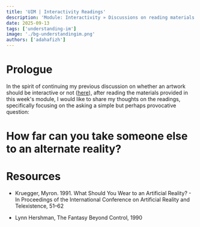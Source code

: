 ```yaml
---
title: 'UIM | Interactivity Readings'
description: 'Module: Interactivity » Discussions on reading materials'
date: 2025-09-13
tags: ['understanding-im']
image: './bg-understandingim.png'
authors: ['adahafizh']
---
```


# Prologue

In the spirit of continuing my previous discussion on whether an artwork should be interactive or not ([here](https://hafizh-log.vercel.app/blog/understanding-im-w2)), after reading the materials provided in this week's module, I would like to share my thoughts on the readings, specifically focusing on the asking a simple but perhaps provocative question:

# How far can you take someone else to an alternate reality?



# Resources 

- Kruegger, Myron. 1991. What Should You Wear to an Artificial Reality? - In Proceedings of the International Conference on Artificial Reality and Telexistence, 51–62

- Lynn Hershman, The Fantasy Beyond Control, 1990